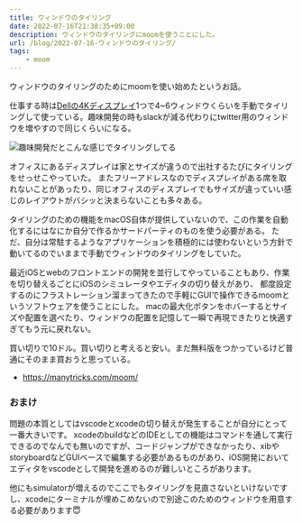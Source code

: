 ```yaml
---
title: ウィンドウのタイリング
date: 2022-07-16T21:38:35+09:00
description: ウィンドウのタイリングにmoomを使うことにした。
url: /blog/2022-07-16-ウィンドウのタイリング/
tags:
	- moom
---	
```


ウィンドウのタイリングのためにmoomを使い始めたというお話。


仕事する時は[Dellの4Kディスプレイ](https://www.amazon.co.jp/dp/B08HJ9XBM5)1つで4~6ウィンドウくらいを手動でタイリングして使っている。趣味開発の時もslackが減る代わりにtwitter用のウィンドウを増やすので同じくらいになる。


![趣味開発だとこんな感じでタイリングしてる](/img/moom.png)

オフィスにあるディスプレイは家とサイズが違うので出社するたびにタイリングをせっせこやっていた。
またフリーアドレスなのでディスプレイがある席を取れないことがあったり、同じオフィスのディスプレイでもサイズが違っていい感じのレイアウトがバシッと決まらないことも多々ある。

タイリングのための機能をmacOS自体が提供していないので、この作業を自動化するにはなにか自分で作るかサードパーティのものを使う必要がある。
ただ、自分は常駐するようなアプリケーションを積極的には使わないという方針で動いてるのでいままで手動でウィンドウのタイリングをしていた。

最近iOSとwebのフロントエンドの開発を並行してやっていることもあり、作業を切り替えるごとにiOSのシミュレータやエディタの切り替えがあり、
都度設定するのにフラストレーション溜まってきたので手軽にGUIで操作できるmoomというソフトウェアを使うことにした。
macの最大化ボタンをホバーするとサイズや配置を選べたり、ウィンドウの配置を記憶して一瞬で再現できたりと快適すぎてもう元に戻れない。

買い切りで10ドル。買い切りと考えると安い。まだ無料版をつかっているけど普通にそのまま買おうと思っている。
- https://manytricks.com/moom/

### おまけ

問題の本質としてはvscodeとxcodeの切り替えが発生することが自分にとって一番大きいです。
xcodeのbuildなどのIDEとしての機能はコマンドを通して実行できるのでなんでも無いのですが、コードジャンプができなかったり、xibやstoryboardなどGUIベースで編集する必要があるものがあり、iOS開発においてエディタをvscodeとして開発を進めるのが難しいところがあります。

他にもsimulatorが増えるのでここでもタイリングを見直さないといけないですし、xcodeにターミナルが埋めこめないので別途このためのウィンドウを用意する必要があります😇
